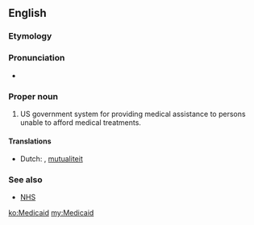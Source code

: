 ==English==

===Etymology===
{{blend|medical|aid|lang=en}}

===Pronunciation===
* {{IPA|/ˈmɛd.ɨ.keɪd/|lang=en}}

===Proper noun===
{{en-proper noun}}

# US government system for providing medical assistance to persons unable to afford medical treatments.

====Translations====
{{checktrans-top}}
* Dutch: {{t|nl|ziekteverzekering|f}}, [[mutualiteit]] {{g|f}} <!--Isn't this US specific? (so why the translations?)-->
{{trans-bottom}}

===See also===
* {{qualifier|UK}} [[NHS]]

[[ko:Medicaid]]
[[my:Medicaid]]
